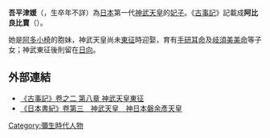 '''吾平津媛'''（{{lang|ja|あひらつひめ}}，生卒年不詳）為[[日本|日本]]第一代[[神武天皇|神武天皇]]的[[妃|妃子]]。《[[古事記|古事記]]》記載成'''阿比良比賣'''（{{lang|ja|あひらひめ}}）。

她是[[阿多小椅|阿多小椅]]的胞妹，神武天皇尚未[[神武東征|東征]]時迎娶，育有[[手研耳命|手研耳命]]及[[岐須美美命|岐須美美命]]等子女；神武東征後則留在[[日向國|日向]]。

== 外部連結 ==
* [https://web.archive.org/web/20120202043705/http://miko.org/~uraki/kuon/furu/text/kojiki/08.htm 《古事記》卷之二  第八章 神武天皇東征]
* [http://miko.org/~uraki/kuon/furu/text/syoki/syoki03.htm 《日本書紀》卷第三　神武天皇　神日本磐余彥天皇]{{Wayback|url=http://miko.org/~uraki/kuon/furu/text/syoki/syoki03.htm |date=20120130110919 }}

{{myth-stub}}

[[Category:彌生時代人物|Category:彌生時代人物]]